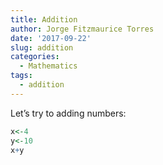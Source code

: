 ```yaml
---
title: Addition
author: Jorge Fitzmaurice Torres
date: '2017-09-22'
slug: addition
categories:
  - Mathematics
tags:
  - addition
---
```


Let's try to adding numbers:

```r
x<-4
y<-10
x+y
```

